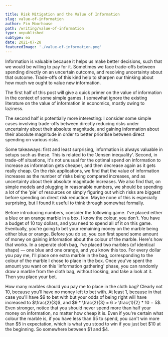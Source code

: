 ```yaml
---

title: Risk Mitigation and the Value of Information
slug: value-of-information
author: Fin Moorhouse
path: /writing/value-of-information
type: unpublished
subtype: ea
date: 2021-07-28
featuredImage: './value-of-information.png'
---
```

Information is valuable because it helps us make better decisions, such that we would be willing to pay for it. Sometimes we face trade-offs between spending directly on an uncertain outcome, and resolving uncertainty about that outcome. Trade-offs of this kind help to sharpen our thinking about how much we ought to value new information.

The first half of this post will give a quick primer on the value of information in the context of some simple games. I somewhat ignore the existing literature on the value of information in economics, mostly owing to laziness.

The second half is potentially more interesting: I consider some simple cases involving trade-offs between directly reducing risks under uncertainty about their absolute magnitude, and gaining information about their absolute magnitude in order to better prioritise between direct spending on various risks.

Some takeaways: first and least surprising, information is always valuable in setups such as these.  This is related to the 'Jensen inequality'. Second, in trade-off situations, it's not unusual for the optimal spend on information to increase as information gets cheaper, and then decrease again as it gets really cheap. On the risk applications, we find that the value of information increases as the number of risks being compared increases, and as uncertainty about their absolute magnitude increases. We also find that, on simple models and plugging in reasonable numbers, we should be spending a lot of the 'pie' of resources on simply figuring out which risks are biggest before spending on direct risk reduction. Maybe none of this is especially surprising, but I found it useful to think through somewhat formally.

Before introducing numbers, consider the following game. I've placed either a blue or an orange marble in a box. I know the colour, you don't. You have a budget of 10 toy dollars, and you need to spend all of it on this game. Eventually, you're going to bet your remaining money on the marble being either blue or orange. Before you do so, you can first spend some amount of money on gaining information about the colour of the marble. Here's how that works. In a seperate cloth bag, I've placed two marbles (of identical shape) — one blue and one orange, and you know this too. For every dollar you pay me, I'll place one extra marble in the bag, corresponding to the colour of the marble I chose to place in the box. Once you've spent the amount you want on this 'information gathering' phase, you can randomly draw a marble from the cloth bag, without looking, and take a look at it. Then you place your bet.

How many marbles should you pay me to place in the cloth bag? Clearly not 10, because you'll have no money left to bet with. At least 1, because in that case you'll have \$9 to bet with but your odds of being right will have increased to $\frac{2}{3}$, and $9 * \frac{2}{3} = 6 > \frac{1}{2} * 10 = 5$. Even stronger, notice that you should never spend more than half your money on information, no matter how cheap it is. Even if you're certain what colour the marble is, if you have less than \$5 to spend, you can't win more than \$5 in expectation, which is what you stood to win if you just bet \$10 at the beginning. So somewhere between \$1 and \$4.
